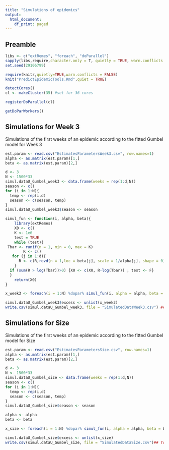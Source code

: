 ```yaml
---
title: "Simulations of epidemics"
output:
  html_document:
    df_print: paged
---
```


## Preamble


```r
libs <- c("extRemes", "foreach", "doParallel")
sapply(libs,require,character.only = T, quietly = TRUE, warn.conflicts = FALSE)
set.seed(29106799)
```

```r
require(knitr,quietly=TRUE,warn.conflicts = FALSE)
knit("PredictEpidemicTools.Rmd",quiet = TRUE)
```

```r
detectCores()
cl <- makeCluster(35) #set for 36 cores

registerDoParallel(cl)

getDoParWorkers()
```

## Simulations for Week 3

Simulations of the first weeks of an epidemic according to the fitted Gumbel model for Week 3

```r
est.param <- read.csv("EstimatesParametersWeek3.csv", row.names=1)
alpha <- as.matrix(est.param)[1,]
beta <- as.matrix(est.param)[2,]
```

```r
d <- 3
N <- 1500*33
simul.dataU_Gumbel_week3 <- data.frame(weeks = rep(1:d,N))
season <- c()
for (i in 1:N){
  temp <- rep(i,d)
  season <- c(season, temp)
}
simul.dataU_Gumbel_week3$season <- season
```

```r
simul_fun <- function(i, alpha, beta){
    library(extRemes)
    X0 <- c()
    K <- 1e6
    test = TRUE
    while (test){
 Tbar <- runif(n = 1, min = 0, max = K)
        R <- c()
   for (j in 1:d){
      R <- c(R,revd(n = 1,loc = beta[j], scale = 1/alpha[j], shape = 0))
    }
  if (sum(R > log(Tbar))>0) {X0 <- c(X0, R-log(Tbar)) ; test <- F}
  }
    return(X0)
}
```

```r
x_week3 <- foreach(i = 1:N) %dopar% simul_fun(i, alpha = alpha, beta = beta )
```

```r
simul.dataU_Gumbel_week3$excess <- unlist(x_week3)
write.csv(simul.dataU_Gumbel_week3, file = "SimulatedDataWeek3.csv") ## To save the simulations
```


## Simulations for Size 

Simulations of the first weeks of an epidemic according to the fitted Gumbel model for Size 

```r
est.param <- read.csv("EstimatesParametersSize.csv", row.names=1)
alpha <- as.matrix(est.param)[1,]
beta <- as.matrix(est.param)[2,]
```

```r
d <- 3
N <- 1500*33
simul.dataU_Gumbel_size <- data.frame(weeks = rep(1:d,N))
season <- c()
for (i in 1:N){
  temp <- rep(i,d)
  season <- c(season, temp)
}
simul.dataU_Gumbel_size$season <- season

alpha <- alpha
beta <- beta
```

```r
x_size <- foreach(i = 1:N) %dopar% simul_fun(i, alpha = alpha, beta = beta)
```

```r
simul.dataU_Gumbel_size$excess <- unlist(x_size)
write.csv(simul.dataU_Gumbel_size, file = "SimulatedDataSize.csv")## To save the simulations
```




